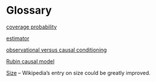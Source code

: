 # Glossary {-}

[coverage probability](https://en.wikipedia.org/wiki/Coverage_probability)

[estimator](https://en.wikipedia.org/wiki/Estimator)

[observational versus causal conditioning](https://plato.stanford.edu/entries/causation-probabilistic/#Inte)

[Rubin causal model](https://en.wikipedia.org/wiki/Rubin_causal_model)

[Size](https://en.wikipedia.org/wiki/Size_(statistics)) -- Wikipedia's entry on size could be greatly improved.
